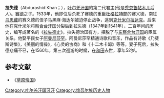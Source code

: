 '''拉失德'''（Abdurashid Khan；{{bd|1508年||1560年||catIdx=L}}），[[叶尔羌汗国|叶尔羌汗国]]的第二代君主(他是[[禿忽鲁帖木儿|禿忽鲁帖木儿]]后人)。[[赛德|赛德]]之子。1533年，他即位后杀死了赛德的重臣[[杜格拉特|杜格拉特]]部的赛义德，南征[[乌思藏|乌思藏]]的赛义德的侄子马黑麻·海达尔被迫停止战争，逃到[[克什米尔|克什米尔]][[拉达克|拉达克]]。后来他在克什米尔将[[察合台汗国|察合台汗国]]分裂后到拉失德（1347年到1541年），二百年间的历史，编写成著名的《[[拉失德史|拉失德史]]》。拉失德治国有方，摆脱了与[[东察合台汗国|东察合台汗国]]的臣属关系。他娶平民女子[[阿曼尼莎罕|阿曼尼莎罕]]。阿曼尼莎罕精通诗歌和音乐，作品有诗歌《乃斐斯诗集》，《美丽的情操》，《心灵的协商》和《十二木卡姆》等等。妻子死后，拉失德悲痛不已，在1560年，第三次巡游的时候，在[[和田|和田]]去世，享年52岁。
{{start box}}
{{s-before|[[赛德|赛德]]}}
{{s-title|[[叶尔羌汗国|叶尔羌汗国]]君主|1533年—1560年}}
{{s-after|[[阿不都克木|阿不都克木]]}}
{{end box}}

==参考文献==
*《[[草原帝国|草原帝国]]》
[[Category:叶尔羌汗国可汗|Category:叶尔羌汗国可汗]]
[[Category:维吾尔族历史人物|Category:维吾尔族历史人物]]